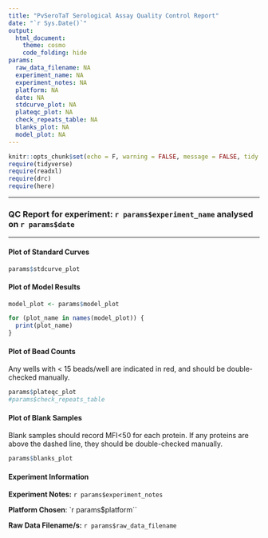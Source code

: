 ```yaml
---
title: "PvSeroTaT Serological Assay Quality Control Report"
date: "`r Sys.Date()`"
output: 
  html_document: 
    theme: cosmo
    code_folding: hide
params:
  raw_data_filename: NA
  experiment_name: NA
  experiment_notes: NA
  platform: NA
  date: NA
  stdcurve_plot: NA
  plateqc_plot: NA
  check_repeats_table: NA
  blanks_plot: NA
  model_plot: NA
---
```


```r
knitr::opts_chunk$set(echo = F, warning = FALSE, message = FALSE, tidy = TRUE)
require(tidyverse)
require(readxl)
require(drc)
require(here)
```

***
### QC Report for experiment: `r params$experiment_name` analysed on `r params$date`{.tabset}
***

#### Plot of Standard Curves

```r
params$stdcurve_plot
```

#### Plot of Model Results

```r
model_plot <- params$model_plot

for (plot_name in names(model_plot)) {
  print(plot_name)
}
```

#### Plot of Bead Counts

Any wells with < 15 beads/well are indicated in red, and should be double-checked manually.

```r
params$plateqc_plot
#params$check_repeats_table
```

#### Plot of Blank Samples

Blank samples should record MFI<50 for each protein. If any proteins are above the dashed line, they should be double-checked manually.

```r
params$blanks_plot
```

#### Experiment Information

**Experiment Notes:** `r params$experiment_notes`

**Platform Chosen**: `r params$platform``

**Raw Data Filename/s:** `r params$raw_data_filename`